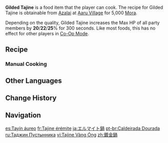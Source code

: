 {{Food Infobox
|id              = 108493
|description     = A stewed meat dish.
|desc_suspicious = Though it appears edible enough, a single taste reveals that the meat is dry as bones, almost as if one is chewing on branches. Did something go wrong with the lid? Or was the application of the pot at fault?
|desc_basic      = The unique hat-shaped pot cover is capable of reducing the amount of moisture lost during the stewing process &mdash; a culinary secret known only to the desert folk. This delicious delicacy has followed the gilded Eremites all over Sumeru, and thus did it gain its name and fame.
|desc_delicious  = The large chunks of meat have been steeped in the thick, rich soup, and they melt away the instant they touch your lips. The unique spice blend dances along with the rhythm of the meat aromas, playing the desert's tune upon your taste buds, with your tongue helpless but to applaud.
|type            = DEF-Boosting Dishes
|effectType      = DEF Up
|effect          = Increases all party members' Max HP by (var1)% for 300s.
|eff_att1        = HP Increase
|eff_suspicious1 = 20
|eff_basic1      = 22
|eff_delicious1  = 25
|quality         = 3
|region          = Sumeru
|variant         = Goldflame Tajine
|recipe          = Sold By [[Azalai]]
}}
'''Gilded Tajine''' is a food item that the player can cook. The recipe for Gilded Tajine is obtainable from [[Azalai]] at [[Aaru Village]] for 5,000 [[Mora]].

Depending on the quality, Gilded Tajine increases the Max HP of all party members by '''20'''/'''22'''/'''25'''% for 300 seconds. Like most foods, this has no effect for other players in [[Co-Op Mode]].

{{Special Dish|Dehya|Goldflame Tajine}}

==Recipe==
{{Recipe
|type      = Cooking
|Raw Meat  = 2
|Padisarah = 2
|Spice     = 1
|Onion     = 1
|sort      = Raw Meat;Padisarah;Spice;Onion
}}

===Manual Cooking===
{{Manual Cooking}}

==Other Languages==
{{Other Languages
|en      = Gilded Tajine
|zhs     = 镀金锅
|zhs_rm  = Dùjīn-guō
|zht     = 鍍金鍋
|zht_rm  = Dùjīn-guō
|zh_tl   = Gilded Hot Pot
|ja      = エルマイト鍋
|ja_rm   = Erumaito Nabe
|ja_tl   = Eremite Hot Pot
|ko      = 도금 타진
|ko_tl   = Gilded Tajine
|es      = Tayín áureo
|es_tl   = Golden Tajine
|fr      = Tajine érémite
|fr_tl   = Eremite Tajine
|ru      = Таджин Пустынника
|ru_tl   = {{Lex|Eremite|ru}}'s Tajine
|th      = Gilded Tajine
|vi      = Tajine Vàng Óng
|vi_tl   = 
|de      = Vergoldetes Tajine
|de_tl   = Gilded Tajine
|id      = Gilded Tajine
|pt      = Caldeirada Dourada
|pt_tl   = 
|tr      = Yaldızlı Tajin
|tr_tl   = Gilded Tajine
|it      = Tajine dorato
|it_tl   = Gilded Tajine
}}

==Change History==
{{Change History|3.5}}

==Navigation==
{{Food Navbox|type=Normal Dishes}}

[[es:Tayín áureo]]
[[fr:Tajine érémite]]
[[ja:エルマイト鍋]]
[[pt-br:Caldeirada Dourada]]
[[ru:Таджин Пустынника]]
[[vi:Tajine Vàng Óng]]
[[zh:鍍金鍋]]
